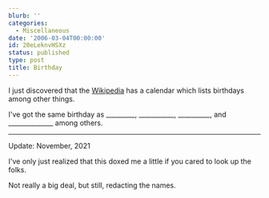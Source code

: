 ```yaml
---
blurb: ''
categories:
  - Miscellaneous
date: '2006-03-04T00:00:00'
id: 20eLeknvHSXz
status: published
type: post
title: Birthday
---
```


I just discovered that the [Wikipedia](http://en.wikipedia.org) has a calendar which lists birthdays among other things. 

I've got the same birthday as _________, ___________, __________, and ______________ among others.

---

Update: November, 2021

I've only just realized that this doxed me a little if you cared to look up the folks. 

Not really a big deal, but still, redacting the names.
